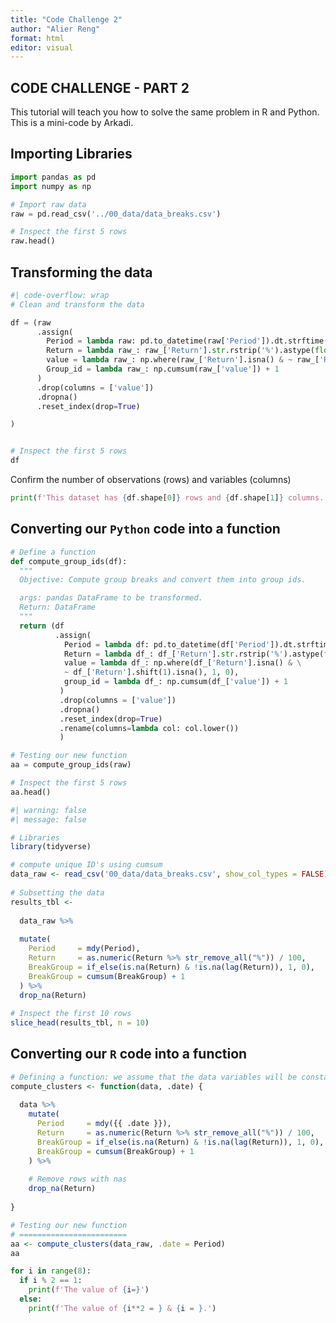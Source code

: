 ```yaml
---
title: "Code Challenge 2"
author: "Alier Reng"
format: html
editor: visual
---
```


## CODE CHALLENGE - PART 2

This tutorial will teach you how to solve the same problem in R and Python.
This is a mini-code by Arkadi.

## Importing Libraries

```python
import pandas as pd
import numpy as np

```

```python
# Import raw data
raw = pd.read_csv('../00_data/data_breaks.csv')

# Inspect the first 5 rows
raw.head()
```

## Transforming the data

```python
#| code-overflow: wrap
# Clean and transform the data

df = (raw
      .assign(
        Period = lambda raw: pd.to_datetime(raw['Period']).dt.strftime('%Y-%m-%d'),
        Return = lambda raw_: raw_['Return'].str.rstrip('%').astype(float) / 100,
        value = lambda raw_: np.where(raw_['Return'].isna() & ~ raw_['Return'].shift(1).isna(), 1, 0),
        Group_id = lambda raw_: np.cumsum(raw_['value']) + 1
      )
      .drop(columns = ['value'])
      .dropna()
      .reset_index(drop=True)

)


# Inspect the first 5 rows
df
```

Confirm the number of observations (rows) and variables (columns)

```python
print(f'This dataset has {df.shape[0]} rows and {df.shape[1]} columns.')

```

## Converting our `Python` code into a function

```python
# Define a function
def compute_group_ids(df):
  """
  Objective: Compute group breaks and convert them into group ids.

  args: pandas DataFrame to be transformed.
  Return: DataFrame
  """
  return (df
          .assign(
            Period = lambda df: pd.to_datetime(df['Period']).dt.strftime('%Y-%m-%d'),
            Return = lambda df_: df_['Return'].str.rstrip('%').astype(float) / 100,
            value = lambda df_: np.where(df_['Return'].isna() & \
            ~ df_['Return'].shift(1).isna(), 1, 0),
            group_id = lambda df_: np.cumsum(df_['value']) + 1
           )
           .drop(columns = ['value'])
           .dropna()
           .reset_index(drop=True)
           .rename(columns=lambda col: col.lower())
           )

# Testing our new function
aa = compute_group_ids(raw)

# Inspect the first 5 rows
aa.head()
```

```r
#| warning: false
#| message: false

# Libraries
library(tidyverse)

# compute unique ID's using cumsum
data_raw <- read_csv('00_data/data_breaks.csv', show_col_types = FALSE)
 
# Subsetting the data 
results_tbl <- 
  
  data_raw %>%
  
  mutate(
    Period     = mdy(Period),
    Return     = as.numeric(Return %>% str_remove_all("%")) / 100,
    BreakGroup = if_else(is.na(Return) & !is.na(lag(Return)), 1, 0), 
    BreakGroup = cumsum(BreakGroup) + 1
  ) %>% 
  drop_na(Return)
  
# Inspect the first 10 rows
slice_head(results_tbl, n = 10)
```

## Converting our `R` code into a function

```r
# Defining a function: we assume that the data variables will be constant; otherwise, we should not hard code them in our function.
compute_clusters <- function(data, .date) {
  
  data %>% 
    mutate(
      Period     = mdy({{ .date }}),
      Return     = as.numeric(Return %>% str_remove_all("%")) / 100,
      BreakGroup = if_else(is.na(Return) & !is.na(lag(Return)), 1, 0),
      BreakGroup = cumsum(BreakGroup) + 1
    ) %>% 
    
    # Remove rows with nas
    drop_na(Return)
    
}

# Testing our new function
# ========================
aa <- compute_clusters(data_raw, .date = Period)
aa
```

```python
for i in range(8):
  if i % 2 == 1:
    print(f'The value of {i=}')
  else:
    print(f'The value of {i**2 = } & {i = }.')
```

```{}
```
